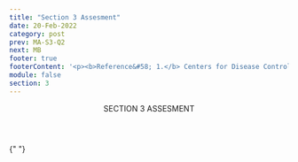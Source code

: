 ```yaml
---
title: "Section 3 Assesment"
date: 20-Feb-2022
category: post
prev: MA-S3-Q2
next: MB
footer: true
footerContent: '<p><b>Reference&#58; 1.</b> Centers for Disease Control and Prevention. HIV Treatment. April 20, 2022. Accessed May 19, 2022.<a href="https://www.cdc.gov/hiv/basics/livingwithhiv/treatment.html"> https://www.cdc.gov/hiv/basics/livingwithhiv/treatment.html</a></p>'
module: false
section: 3
---
```


<Header>
  SECTION 3<span className="text-red"> ASSESMENT</span>
</Header>

{" "}

<Quiz
  title="Treatment as Prevention (TasP) requires…"
  options="Taking PrEP medication as prescribed
  Taking ART medication as prescribed
  Taking PrEP medication for 28 consecutive days
  None of the above"
  answer="1"
  response="According to the CDC, taking HIV medicine every day as prescribed can help keep viral load low, CD4 count high, and reduce the risk of transmitting HIV to an HIV-negative partner through sex<sup>1</sup>."
/>
